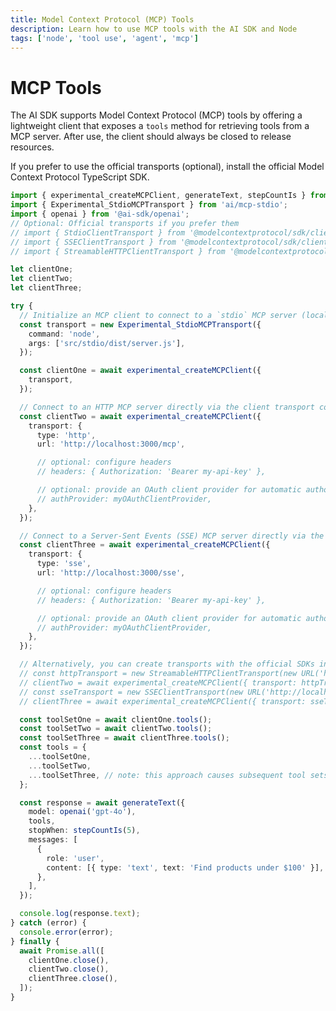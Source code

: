 ```yaml
---
title: Model Context Protocol (MCP) Tools
description: Learn how to use MCP tools with the AI SDK and Node
tags: ['node', 'tool use', 'agent', 'mcp']
---
```


# MCP Tools

The AI SDK supports Model Context Protocol (MCP) tools by offering a lightweight client that exposes a `tools` method for retrieving tools from a MCP server. After use, the client should always be closed to release resources.

If you prefer to use the official transports (optional), install the official Model Context Protocol TypeScript SDK.

<Snippet text="pnpm install @modelcontextprotocol/sdk" />

```ts
import { experimental_createMCPClient, generateText, stepCountIs } from 'ai';
import { Experimental_StdioMCPTransport } from 'ai/mcp-stdio';
import { openai } from '@ai-sdk/openai';
// Optional: Official transports if you prefer them
// import { StdioClientTransport } from '@modelcontextprotocol/sdk/client/stdio';
// import { SSEClientTransport } from '@modelcontextprotocol/sdk/client/sse';
// import { StreamableHTTPClientTransport } from '@modelcontextprotocol/sdk/client/streamableHttp';

let clientOne;
let clientTwo;
let clientThree;

try {
  // Initialize an MCP client to connect to a `stdio` MCP server (local only):
  const transport = new Experimental_StdioMCPTransport({
    command: 'node',
    args: ['src/stdio/dist/server.js'],
  });

  const clientOne = await experimental_createMCPClient({
    transport,
  });

  // Connect to an HTTP MCP server directly via the client transport config
  const clientTwo = await experimental_createMCPClient({
    transport: {
      type: 'http',
      url: 'http://localhost:3000/mcp',

      // optional: configure headers
      // headers: { Authorization: 'Bearer my-api-key' },

      // optional: provide an OAuth client provider for automatic authorization
      // authProvider: myOAuthClientProvider,
    },
  });

  // Connect to a Server-Sent Events (SSE) MCP server directly via the client transport config
  const clientThree = await experimental_createMCPClient({
    transport: {
      type: 'sse',
      url: 'http://localhost:3000/sse',

      // optional: configure headers
      // headers: { Authorization: 'Bearer my-api-key' },

      // optional: provide an OAuth client provider for automatic authorization
      // authProvider: myOAuthClientProvider,
    },
  });

  // Alternatively, you can create transports with the official SDKs instead of direct config:
  // const httpTransport = new StreamableHTTPClientTransport(new URL('http://localhost:3000/mcp'));
  // clientTwo = await experimental_createMCPClient({ transport: httpTransport });
  // const sseTransport = new SSEClientTransport(new URL('http://localhost:3000/sse'));
  // clientThree = await experimental_createMCPClient({ transport: sseTransport });

  const toolSetOne = await clientOne.tools();
  const toolSetTwo = await clientTwo.tools();
  const toolSetThree = await clientThree.tools();
  const tools = {
    ...toolSetOne,
    ...toolSetTwo,
    ...toolSetThree, // note: this approach causes subsequent tool sets to override tools with the same name
  };

  const response = await generateText({
    model: openai('gpt-4o'),
    tools,
    stopWhen: stepCountIs(5),
    messages: [
      {
        role: 'user',
        content: [{ type: 'text', text: 'Find products under $100' }],
      },
    ],
  });

  console.log(response.text);
} catch (error) {
  console.error(error);
} finally {
  await Promise.all([
    clientOne.close(),
    clientTwo.close(),
    clientThree.close(),
  ]);
}
```
